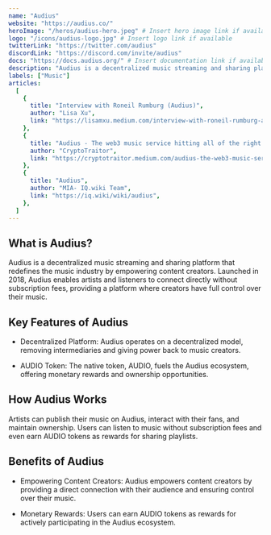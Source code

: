 ---
name: "Audius"
website: "https://audius.co/"
heroImage: "/heros/audius-hero.jpeg" # Insert hero image link if available
logo: "/icons/audius-logo.jpg" # Insert logo link if available
twitterLink: "https://twitter.com/audius"
discordLink: "https://discord.com/invite/audius"
docs: "https://docs.audius.org/" # Insert documentation link if available
description: "Audius is a decentralized music streaming and sharing platform that empowers content creators by allowing them to publish and listen to music without subscription fees."
labels: ["Music"]
articles:
  [
    {
      title: "Interview with Roneil Rumburg (Audius)",
      author: "Lisa Xu",
      link: "https://lisamxu.medium.com/interview-with-roneil-rumburg-audius-71298b50f2ee",
    },
    {
      title: "Audius - The web3 music service hitting all of the right notes!",
      author: "CryptoTraitor",
      link: "https://cryptotraitor.medium.com/audius-the-web3-music-service-hitting-all-of-the-right-notes-90e98ad4a299",
    },
    {
      title: "Audius",
      author: "MIA- IQ.wiki Team",
      link: "https://iq.wiki/wiki/audius",
    },
  ]
---

## What is Audius?

Audius is a decentralized music streaming and sharing platform that redefines the music industry by empowering content creators. Launched in 2018, Audius enables artists and listeners to connect directly without subscription fees, providing a platform where creators have full control over their music.

## Key Features of Audius

- Decentralized Platform: Audius operates on a decentralized model, removing intermediaries and giving power back to music creators.

- AUDIO Token: The native token, AUDIO, fuels the Audius ecosystem, offering monetary rewards and ownership opportunities.

## How Audius Works

Artists can publish their music on Audius, interact with their fans, and maintain ownership. Users can listen to music without subscription fees and even earn AUDIO tokens as rewards for sharing playlists.

## Benefits of Audius

- Empowering Content Creators: Audius empowers content creators by providing a direct connection with their audience and ensuring control over their music.

- Monetary Rewards: Users can earn AUDIO tokens as rewards for actively participating in the Audius ecosystem.
